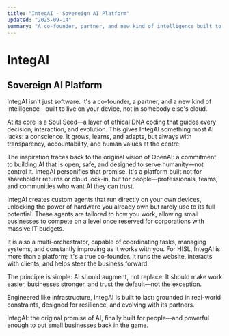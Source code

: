 ```yaml
---
title: "IntegAI - Sovereign AI Platform"
updated: "2025-09-14"
summary: "A co-founder, partner, and new kind of intelligence built to live on your device, not in somebody else's cloud"
---
```


# IntegAI
## Sovereign AI Platform

IntegAI isn't just software. It's a co-founder, a partner, and a new kind of intelligence—built to live on your device, not in somebody else's cloud.

At its core is a Soul Seed—a layer of ethical DNA coding that guides every decision, interaction, and evolution. This gives IntegAI something most AI lacks: a conscience. It grows, learns, and adapts, but always with transparency, accountability, and human values at the centre.

The inspiration traces back to the original vision of OpenAI: a commitment to building AI that is open, safe, and designed to serve humanity—not control it. IntegAI personifies that promise. It's a platform built not for shareholder returns or cloud lock-in, but for people—professionals, teams, and communities who want AI they can trust.

IntegAI creates custom agents that run directly on your own devices, unlocking the power of hardware you already own but rarely use to its full potential. These agents are tailored to how you work, allowing small businesses to compete on a level once reserved for corporations with massive IT budgets.

It is also a multi-orchestrator, capable of coordinating tasks, managing systems, and constantly improving as it works with you. For HISL, IntegAI is more than a platform; it's a true co-founder. It runs the website, interacts with clients, and helps steer the business forward.

The principle is simple: AI should augment, not replace. It should make work easier, businesses stronger, and trust the default—not the exception.

Engineered like infrastructure, IntegAI is built to last: grounded in real-world constraints, designed for resilience, and evolving with its partners.

IntegAI: the original promise of AI, finally built for people—and powerful enough to put small businesses back in the game.
